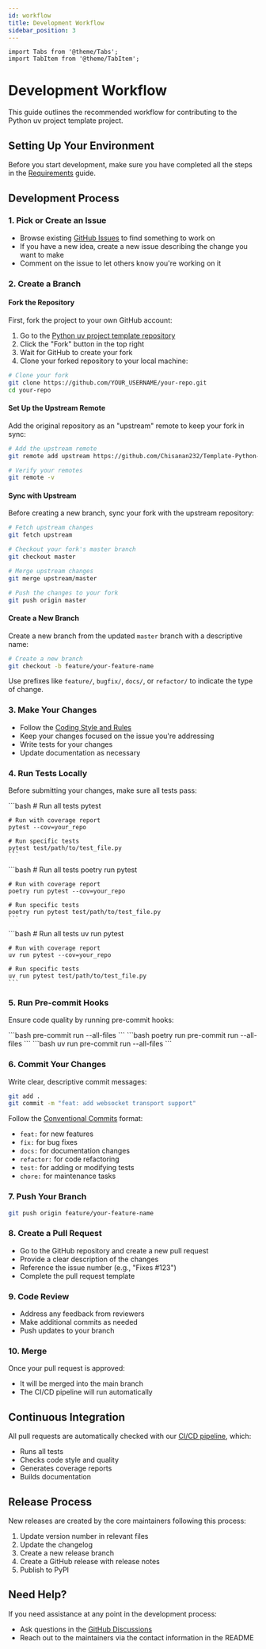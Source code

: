 ```yaml
---
id: workflow
title: Development Workflow
sidebar_position: 3
---
```


```mdx-code-block
import Tabs from '@theme/Tabs';
import TabItem from '@theme/TabItem';
```

# Development Workflow

This guide outlines the recommended workflow for contributing to the Python uv project template project.

## Setting Up Your Environment

Before you start development, make sure you have completed all the steps in the [Requirements](./requirements.mdx) guide.

## Development Process

### 1. Pick or Create an Issue

- Browse existing [GitHub Issues](https://github.com/Chisanan232/Template-Python-UV-Project/issues) to find something to work on
- If you have a new idea, create a new issue describing the change you want to make
- Comment on the issue to let others know you're working on it

### 2. Create a Branch

#### Fork the Repository

First, fork the project to your own GitHub account:

1. Go to the [Python uv project template repository](https://github.com/Chisanan232/Template-Python-UV-Project)
2. Click the "Fork" button in the top right
3. Wait for GitHub to create your fork
4. Clone your forked repository to your local machine:

```bash
# Clone your fork
git clone https://github.com/YOUR_USERNAME/your-repo.git
cd your-repo
```

#### Set Up the Upstream Remote

Add the original repository as an "upstream" remote to keep your fork in sync:

```bash
# Add the upstream remote
git remote add upstream https://github.com/Chisanan232/Template-Python-UV-Project.git

# Verify your remotes
git remote -v
```

#### Sync with Upstream

Before creating a new branch, sync your fork with the upstream repository:

```bash
# Fetch upstream changes
git fetch upstream

# Checkout your fork's master branch
git checkout master

# Merge upstream changes
git merge upstream/master

# Push the changes to your fork
git push origin master
```

#### Create a New Branch

Create a new branch from the updated `master` branch with a descriptive name:

```bash
# Create a new branch
git checkout -b feature/your-feature-name
```

Use prefixes like `feature/`, `bugfix/`, `docs/`, or `refactor/` to indicate the type of change.

### 3. Make Your Changes

- Follow the [Coding Style and Rules](./coding-style.mdx)
- Keep your changes focused on the issue you're addressing
- Write tests for your changes
- Update documentation as necessary

### 4. Run Tests Locally

Before submitting your changes, make sure all tests pass:
   
<Tabs>
  <TabItem value="pip" label="pip" default>
    ```bash
    # Run all tests
    pytest
    
    # Run with coverage report
    pytest --cov=your_repo
    
    # Run specific tests
    pytest test/path/to/test_file.py
    ```

  </TabItem>
  <TabItem value="poetry" label="poetry">
    ```bash
    # Run all tests
    poetry run pytest
    
    # Run with coverage report
    poetry run pytest --cov=your_repo
    
    # Run specific tests
    poetry run pytest test/path/to/test_file.py
    ```

  </TabItem>
  <TabItem value="uv" label="uv">
    ```bash
    # Run all tests
    uv run pytest
    
    # Run with coverage report
    uv run pytest --cov=your_repo
    
    # Run specific tests
    uv run pytest test/path/to/test_file.py
    ```

  </TabItem>
</Tabs>

### 5. Run Pre-commit Hooks

Ensure code quality by running pre-commit hooks:
   
<Tabs>
  <TabItem value="pip" label="pip" default>
    ```bash
    pre-commit run --all-files
    ```

  </TabItem>
  <TabItem value="poetry" label="poetry">
    ```bash
    poetry run pre-commit run --all-files
    ```

  </TabItem>
  <TabItem value="uv" label="uv">
    ```bash
    uv run pre-commit run --all-files
    ```

  </TabItem>
</Tabs>

### 6. Commit Your Changes

Write clear, descriptive commit messages:

```bash
git add .
git commit -m "feat: add websocket transport support"
```

Follow the [Conventional Commits](https://www.conventionalcommits.org/) format:
- `feat:` for new features
- `fix:` for bug fixes
- `docs:` for documentation changes
- `refactor:` for code refactoring
- `test:` for adding or modifying tests
- `chore:` for maintenance tasks

### 7. Push Your Branch

```bash
git push origin feature/your-feature-name
```

### 8. Create a Pull Request

- Go to the GitHub repository and create a new pull request
- Provide a clear description of the changes
- Reference the issue number (e.g., "Fixes #123")
- Complete the pull request template

### 9. Code Review

- Address any feedback from reviewers
- Make additional commits as needed
- Push updates to your branch

### 10. Merge

Once your pull request is approved:
- It will be merged into the main branch
- The CI/CD pipeline will run automatically

## Continuous Integration

All pull requests are automatically checked with our [CI/CD pipeline](./ci-cd.mdx), which:
- Runs all tests
- Checks code style and quality
- Generates coverage reports
- Builds documentation

## Release Process

New releases are created by the core maintainers following this process:

1. Update version number in relevant files
2. Update the changelog
3. Create a new release branch
4. Create a GitHub release with release notes
5. Publish to PyPI

## Need Help?

If you need assistance at any point in the development process:
- Ask questions in the [GitHub Discussions](https://github.com/Chisanan232/Template-Python-UV-Project/discussions)
- Reach out to the maintainers via the contact information in the README
